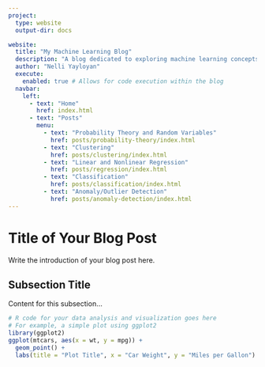 ```yaml
---
project:
  type: website
  output-dir: docs

website:
  title: "My Machine Learning Blog"
  description: "A blog dedicated to exploring machine learning concepts, focusing on probability theory, clustering, regression, classification, and anomaly detection."
  author: "Nelli Yayloyan"
  execute:
    enabled: true # Allows for code execution within the blog
  navbar:
    left:
      - text: "Home"
        href: index.html
      - text: "Posts"
        menu:
          - text: "Probability Theory and Random Variables"
            href: posts/probability-theory/index.html
          - text: "Clustering"
            href: posts/clustering/index.html
          - text: "Linear and Nonlinear Regression"
            href: posts/regression/index.html
          - text: "Classification"
            href: posts/classification/index.html
          - text: "Anomaly/Outlier Detection"
            href: posts/anomaly-detection/index.html
---
```


# Title of Your Blog Post

Write the introduction of your blog post here.

## Subsection Title

Content for this subsection...

```r
# R code for your data analysis and visualization goes here
# For example, a simple plot using ggplot2
library(ggplot2)
ggplot(mtcars, aes(x = wt, y = mpg)) +
  geom_point() +
  labs(title = "Plot Title", x = "Car Weight", y = "Miles per Gallon")
```


